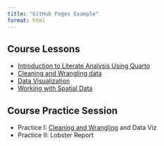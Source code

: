 ```yaml
---
title: "GitHub Pages Example"
format: html
---
```


## Course Lessons

- [Introduction to Literate Analysis Using Quarto](scripts/Literate-Analysis.html) 
- [Cleaning and Wrangling data](scripts/Data Wrangling.html)
- [Data Visualization](scripts/Data_Viz.html)
- [Working with Spatial Data](scripts/Spatial-data.html)

## Course Practice Session

- Practice I: [Cleaning and Wrangling](r-practice-tidy-data-joins.html) and Data Viz
- Practice II: Lobster Report
